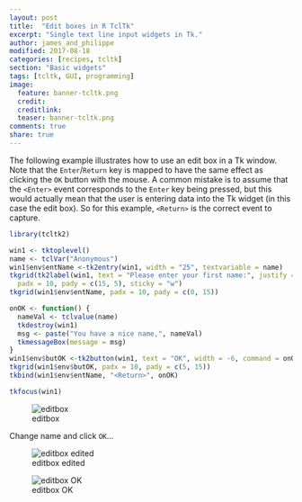 ```yaml
---
layout: post
title:  "Edit boxes in R TclTk"
excerpt: "Single text line input widgets in Tk."
author: james_and_philippe
modified: 2017-08-18
categories: [recipes, tcltk]
section: "Basic widgets"
tags: [tcltk, GUI, programming]
image:
  feature: banner-tcltk.png
  credit: 
  creditlink: 
  teaser: banner-tcltk.png
comments: true
share: true
---
```


The following example illustrates how to use an edit box in a Tk window. Note that the `Enter`/`Return` key is mapped to have the same effect as clicking the `OK` button with the mouse. A common mistake is to assume that the `<Enter>` event corresponds to the `Enter` key being pressed, but this would actually mean that the user is entering data into the Tk widget (in this case the edit box). So for this example, `<Return>` is the correct event to capture.

```r
library(tcltk2)

win1 <- tktoplevel()
name <- tclVar("Anonymous")
win1$env$entName <-tk2entry(win1, width = "25", textvariable = name)
tkgrid(tk2label(win1, text = "Please enter your first name:", justify = "left"),
  padx = 10, pady = c(15, 5), sticky = "w")
tkgrid(win1$env$entName, padx = 10, pady = c(0, 15))

onOK <- function() {
  nameVal <- tclvalue(name)
  tkdestroy(win1)
  msg <- paste("You have a nice name,", nameVal)
  tkmessageBox(message = msg)
}
win1$env$butOK <-tk2button(win1, text = "OK", width = -6, command = onOK)
tkgrid(win1$env$butOK, padx = 10, pady = c(5, 15))
tkbind(win1$env$entName, "<Return>", onOK)

tkfocus(win1)
```

![editbox]({{ site.images }}/recipes-tcltk/editbox.png)

Change name and click `OK`...

![editbox edited]({{ site.images }}/recipes-tcltk/editbox2.png)

![editbox OK]({{ site.images }}/recipes-tcltk/editbox3.png)
